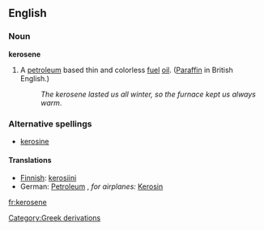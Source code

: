 ==English==

===Noun===
{{wikipedia}}
'''kerosene'''
# A [[petroleum]] based thin and colorless [[fuel]] [[oil]].  ([[Paraffin]] in British English.)
#:''The kerosene lasted us all winter, so the furnace kept us always warm''.

===Alternative spellings===
*[[kerosine]]

====Translations====
*[[Finnish]]: [[kerosiini]]
*German: [[Petroleum]] {{n}}, ''for airplanes:'' [[Kerosin]] {{n}}

[[Category:Greek derivations]]

[[fr:kerosene]]
